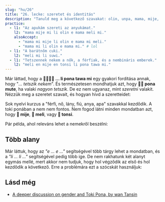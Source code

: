 ```yaml
---
slug: "hu/26"
title: "26. lecke: szeretet és identitás"
description: "Tanuld meg a következő szavakat: olin, unpa, mama, mije, meli, tonsi, en!"
practice:
  - l1: "Az apukám szereti az anyukámat."
    l2: "mama mije mi li olin e mama meli mi."
    alsoAccept:
      - "mama mi mije li olin e mama mi meli."
      - "mama mi li olin e mama mi." # lol
  - l1: "A barátnőm cuki."
    l2: "meli mi li suwi."
  - l1: "Tetszennek nekem a nők, a férfiak, és a nembináris emberek."
    l2: "meli en mije en tonsi li pona tawa mi."
---
```



Már láttad, hogy a **󱤧󱥔󱥩󱤴 ... li pona tawa mi** egy gyakori fordítása annak, hogy "*... tetszik nekem*". És természetesen mondhatjuk azt, hogy **󱥔󱤼 pona mute**, ha valaki *nagyon tetszik*. De ez nem ugyanaz, mint *szeretni* valakit. Nézzük meg a szeretet szavait, és hogyan hívd a szeretteidet:

<List>
  <Word sl="olin" m="szeretni" />
  <Word sl="unpa" m="szexelni" />
  <Word sl="mama" m="szülő" />
  <Word sl="mije" m="férfi, 'férfias'/maszkulin ember, férj; hím" />
  <Word sl="meli" m="nő, 'nőies'/feminin ember, feleség; nőstény" />
  <Word sl="tonsi" m="nembináris; transz" />
</List>

Sok nyelvi kurzus a "férfi, nő, lány, fiú, anya, apa" szavakkal kezdődik. A toki ponában a nem nem fontos. Nem fogod látni minden mondatban azt, hogy **󱤵 mije**, **󱤳 meli**, vagy **󱥾 tonsi**.

<List>
    <Sentence sl="mi olin e mije mi." m="Szeretem a férjemet."/>
    <Sentence sl="mama o!" m="Anya! (vagy) Apa!"/>
    <Sentence sl="mi olin e meli." m="Szeretem a lányokat."/>
</List>

Pár példa, ahol releváns lehet a nemekről beszélni:

<List>
  <Sentence sl="len mi li mije." m="Az öltözködésem maszkulin." />
  <Sentence sl="jan olin mi li tonsi." m="A párom nembináris." />
  <Sentence sl="mi meli e sijelo mi kepeken misikeke." m="Nőiesebbé teszem a testemet gyógyszerrel." />
</List>

## Több alany

Már láttuk, hogy az *"e ... e ..."* segítségével több tárgy lehet a mondatban, és a *"li ... li ..."* segítségével pedig több ige. De nem rakhatunk két alanyt egymás mellé, mert akkor nem tudjuk, hogy hol végződik az első és hol kezdődik a következő. Erre a problémára ezt a szócskát használjuk:

<List>
  <Word sl="en" m="összecsatolja az alanyokat" />
  <Sentence sl="mi en ona li toki." m="Én és ő beszélgetünk." />
  <Sentence sl="soweli en waso li utala." m="Az állat és a madár harcol." />
  <Sentence sl="meli en mije li unpa." m="A nő és a férfi szexelnek." />
</List>

<Practice exercises={frontmatter.practice} />

## Lásd még
* [A deeper discussion on gender and Toki Pona, by wan Tansin](https://www.tamz.in/toki_mi/there-is-no-gender-in-toki-pona/)
